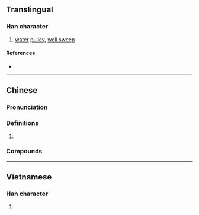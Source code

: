 {{character info/new}}
==Translingual==

===Han character===
{{Han char|rn=75|rad=木|as=10|sn=14|four=46943|canj=DHAJ,XDHAJ|ids=⿰木皋}}

# [[water]] [[pulley]], [[well sweep]]

====References====
* {{Han ref|kx=0546.251|dkj=15345|dj=0934.170|hdz=21264.130|uh=69D4|ud=27092|bh=E252|bd=57938}}

----

==Chinese==
{{zh-forms}}

===Pronunciation===
{{zh-pron
|m=gāo
|c=gou1
|cat=
}}

===Definitions===
{{zh-hanzi}}

# {{rfdef|zh}}

===Compounds===
{{zh-der|桔槔|桔槔烽}}

----

==Vietnamese==

===Han character===
{{vi-readings|rs=木10| hanviet = cau}}

# {{defn|lang=vi|sort=木10}}